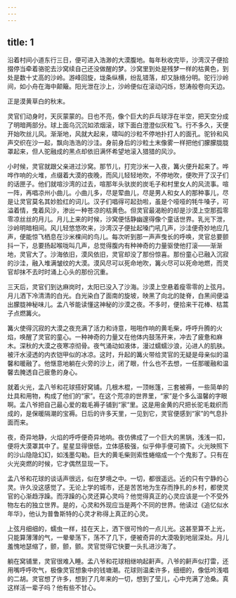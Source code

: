 ```yaml
---
---
---
```

title: 1
---



沿着村间小道东行三日，便可进入浩渺的大漠腹地。每年秋收完毕，沙湾汉子便拾掇停当牵着骆驼去沙窝续自己还没做醒的梦。沙窝里到处是残梦一样的枯黄色，到处是数十丈高的沙岭。游峰回旋，垅条纵横，纷乱错落，却又脉络分明。驼行沙岭间，如小舟在海中颠簸。阳光泄在沙上，沙岭便似在滚动闪烁，怒涛般卷向天边。

正是漠黄草白的秋末。

灵官们动身时，天灰蒙蒙的。日也不亮，像个巨大的乒乓球浮在半空，把天空分成了明暗两部分。球上面乌沉沉如浓烟滚，球下面白澄澄似灰粒飞。行不多久，天便开始吹丝儿风。渐渐地，风就大起来，啸叫的沙粒不停地扑打人的面孔。驼铃和风声交织在沙一起，飘向浩浩的沙洼。身前身后的沙粒土末像雾一样把他们朦朦胧胧罩起来，但人驼融成的黑点却依旧满怀希望地滚入猎猎的风沙。

小时候，灵官就跟父亲进过沙窝。那节儿，打完沙米一入夜，篝火便升起来了。哗哗作响的火堆，点缀着大漠的夜晚，而风儿轻轻地吹，不停地吹，便吹开了汉子们的话匣子。他们就喧沙湾的过去，喧那年头驮炭的炭毛子和村里女人的风流事。喧一阵，再唱凉州小曲儿。小曲儿多，尽是荤曲儿，尽是男人和女人的那种事儿，尽是让灵官莫名其妙脸红的词儿。汉子们唱得可起劲啦，虽是个哑哑的牦牛嗓子，可溢着情，曳着风沙，渗出一种苍凉的枯黄色。但灵官最渴盼的却是沙漠上空那孤零零凉丝丝的月儿。月儿上来的时候，沙窝便恬静幽邃得像个童话世界。乳光下泄，沙岭明暗相间。风儿轻悠悠吹来，沙湾汉子便扯起嗓门吼几声，沙洼便奇妙地应几声，便能惊飞栖息在沙米棵间的鸟儿。每次听到那一声声曳长的呼唤，灵官总要颤抖一下，总要扬起喉咙叫几声，总觉得腹内有种神奇的力量驱使他打滚——渐渐地，灵官大了。沙海依旧，漠风依旧，灵官却没了那份惊喜。那份童心已融入沉寂的沙洼，融入堆满皱纹的大漠。漠风尽可以死命地吹，篝火尽可以死命地燃，而灵官却抹不去时时涌上心头的那份沉重。

三天后，灵官们到达麻岗时，太阳已没入了沙海。沙漠上空悬着瘦零零的上弦月。月儿洒下冷清清的白光。白光染白了面南的旋坡，映黑了向北的陡脊，白黑间便溢出朦胧神秘味儿。孟八爷能读懂这神秘的沙漠之夜。不多时，便拾来干花棒、枯蒿子点燃篝火。

篝火使得沉寂的大漠之夜充满了活力和诗意，啪啪作响的黄毛柴，呼呼升腾的火焰，唤醒了灵官的童心。一种神奇的力量又在他体内鼓荡开来，冲去了疲惫和麻木。深秋的大漠之夜寒凉彻骨。夜气涌动如液体，漫过蠕蠕沙浪，沁进人的肌肤。被汗水浸透的内衣铠甲似的冰凉。这时，升起的篝火带给灵官的无疑是母亲似的温馨和暖融了。他惬意地躺在火旁的沙上，闭了眼，什么也不去想，一任那暖融和温馨去腌透自己疲惫的身心。

就着火光，孟八爷和花球搭好窝铺。几根木棍，一顶帐篷，三套被褥，一些简单的灶具和用物，构成了他们的“家”。在这个荒凉的世界里，“家”是个多么温馨的字眼啊。孟八爷把自己最心爱的栽毛褥子铺到“家”里。这是用金黄的尺把长驼毛栽织而成的，是保暖隔潮的宝褥。日后的许多天里，一见到它，灵官便感到“家”的气息扑面而来。

夜，奇异地静，火焰的呼呼便奇异地响。夜仿佛成了一个巨大的黑锅，浅浅一扣，便将大漠罩其中了。星星显得很低，立体感极强，似乎伸手便可摘下。火光映照下的沙山隐隐幻幻，如浅墨勾勒。巨大的黄毛柴则索性蜷缩成一个个鬼影了。只有在火光突燃的时候，它才偶然显现一下。

孟八爷和花球的谈话声很远，似在梦境之中。一切，都很遥远。近的只有宁静的心灵。许久没这感觉了。无论上学的城市，还是苦苦地为生存而挣扎的乡村，都使灵官的心渐趋浮躁。而浮躁的心灵还算心灵吗？他觉得真正的心灵应该是一个不受外物左右的独立世界。是的，心灵和外现应当是两个不同的世界。他读过《追忆似水年华》，他认为普鲁斯特的心灵才称得上真正的心灵。

上弦月细细的，蠕虫一样，挂在天上，洒下很可怜的一点儿光。这甚至算不上光，只能算薄薄的气，一晕晕荡下，荡不了几下，便被奇异的大漠吸到地层深处。月儿羞愧地瑟缩了，颤，颤，颤。灵官觉得它快要一头扎进沙海了。

躺在窝铺里，灵官很难入睡。孟八爷和花球相继响起鼾声。八爷的鼾声似打雷，还用嘴呼呼吹气，极像灵官想象中的钱塘潮。花球则温柔许多，细细的，像低吟浅唱的二胡。灵官想了许多，想到了几年来的一切，想到了莹儿，心中充满了沧桑。真这样活一辈子吗？他有些不甘心。